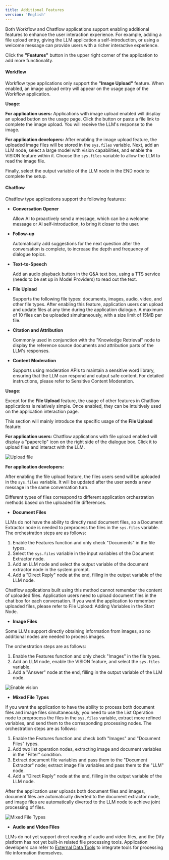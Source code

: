 ```yaml
---
title: Additional Features
version: 'English'
---
```


Both Workflow and Chatflow applications support enabling additional features to enhance the user interaction experience. For example, adding a file upload entry, giving the LLM application a self-introduction, or using a welcome message can provide users with a richer interactive experience.

Click the **"Features"** button in the upper right corner of the application to add more functionality.

#### Workflow

Workflow type applications only support the **"Image Upload"** feature. When enabled, an image upload entry will appear on the usage page of the Workflow application.

**Usage:**

**For application users:** Applications with image upload enabled will display an upload button on the usage page. Click the button or paste a file link to complete the image upload. You will receive the LLM's response to the image.

**For application developers:** After enabling the image upload feature, the uploaded image files will be stored in the `sys.files` variable. Next, add an LLM node, select a large model with vision capabilities, and enable the VISION feature within it. Choose the `sys.files` variable to allow the LLM to read the image file.

Finally, select the output variable of the LLM node in the END node to complete the setup.

#### Chatflow

Chatflow type applications support the following features:

*   **Conversation Opener**

    Allow AI to proactively send a message, which can be a welcome message or AI self-introduction, to bring it closer to the user.
*   **Follow-up**

    Automatically add suggestions for the next question after the conversation is complete, to increase the depth and frequency of dialogue topics.
*   **Text-to-Speech**

    Add an audio playback button in the Q&A text box, using a TTS service (needs to be set up in Model Providers) to read out the text.
*   **File Upload**

    Supports the following file types: documents, images, audio, video, and other file types. After enabling this feature, application users can upload and update files at any time during the application dialogue. A maximum of 10 files can be uploaded simultaneously, with a size limit of 15MB per file.
*   **Citation and Attribution**

    Commonly used in conjunction with the "Knowledge Retrieval" node to display the reference source documents and attribution parts of the LLM's responses.
*   **Content Moderation**

    Supports using moderation APIs to maintain a sensitive word library, ensuring that the LLM can respond and output safe content. For detailed instructions, please refer to Sensitive Content Moderation.

**Usage:**

Except for the **File Upload** feature, the usage of other features in Chatflow applications is relatively simple. Once enabled, they can be intuitively used on the application interaction page.

This section will mainly introduce the specific usage of the **File Upload** feature:

**For application users:** Chatflow applications with file upload enabled will display a "paperclip" icon on the right side of the dialogue box. Click it to upload files and interact with the LLM.

<Frame>
  <img src="/images/assets/image-8.png" alt="Upload file" />
</Frame>

**For application developers:**

After enabling the file upload feature, the files users send will be uploaded in the `sys.files` variable. It will be updated after the user sends a new message in the same conversation turn.

Different types of files correspond to different application orchestration methods based on the uploaded file differences.

* **Document Files**

LLMs do not have the ability to directly read document files, so a Document Extractor node is needed to preprocess the files in the `sys.files` variable. The orchestration steps are as follows:

1. Enable the Features function and only check "Documents" in the file types.
2. Select the `sys.files` variable in the input variables of the Document Extractor node.
3. Add an LLM node and select the output variable of the document extractor node in the system prompt.
4. Add a "Direct Reply" node at the end, filling in the output variable of the LLM node.

Chatflow applications built using this method cannot remember the content of uploaded files. Application users need to upload document files in the chat box for each conversation. If you want the application to remember uploaded files, please refer to File Upload: Adding Variables in the Start Node.

* **Image Files**

Some LLMs support directly obtaining information from images, so no additional nodes are needed to process images.

The orchestration steps are as follows:

1. Enable the Features function and only check "Images" in the file types.
2. Add an LLM node, enable the VISION feature, and select the `sys.files` variable.
3. Add a "Answer" node at the end, filling in the output variable of the LLM node.

<Frame>
  <img src="/images/assets/image-9.png" alt="Enable vision" />
</Frame>

* **Mixed File Types**

If you want the application to have the ability to process both document files and image files simultaneously, you need to use the List Operation node to preprocess the files in the `sys.files` variable, extract more refined variables, and send them to the corresponding processing nodes. The orchestration steps are as follows:

1. Enable the Features function and check both "Images" and "Document Files" types.
2. Add two list operation nodes, extracting image and document variables in the "Filter" condition.
3. Extract document file variables and pass them to the "Document Extractor" node; extract image file variables and pass them to the "LLM" node.
4. Add a "Direct Reply" node at the end, filling in the output variable of the LLM node.

After the application user uploads both document files and images, document files are automatically diverted to the document extractor node, and image files are automatically diverted to the LLM node to achieve joint processing of files.

<Frame>
  <img src="/images/assets/image-10.png" alt="Mixed File Types" />
</Frame>

* **Audio and Video Files**

LLMs do not yet support direct reading of audio and video files, and the Dify platform has not yet built-in related file processing tools. Application developers can refer to [External Data Tools](../extension/api-based-extension/external-data-tool.md) to integrate tools for processing file information themselves.